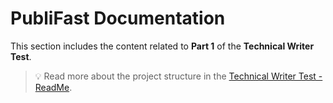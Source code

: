 # PubliFast Documentation

This section includes the content related to **Part 1** of the **Technical Writer Test**.

> 💡 Read more about the project structure in the [Technical Writer Test - ReadMe](https://tech-writer-test.netlify.app/readme).
